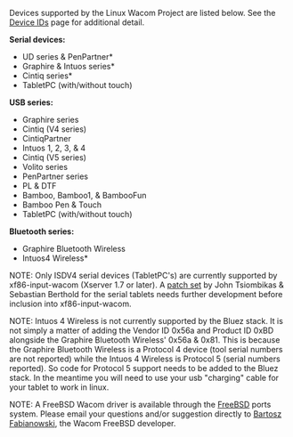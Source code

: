 Devices supported by the Linux Wacom Project are listed below. See the [[Device IDs]] page for additional detail.

<b>Serial devices:</b>
* UD series & PenPartner*
* Graphire & Intuos series*
* Cintiq series*
* TabletPC (with/without touch)

<b>USB series:</b>
* Graphire series
* Cintiq (V4 series)
* CintiqPartner
* Intuos 1, 2, 3, & 4
* Cintiq (V5 series)
* Volito series
* PenPartner series
* PL & DTF
* Bamboo, Bamboo1, & BambooFun
* Bamboo Pen & Touch
* TabletPC (with/without touch)

<b>Bluetooth series:</b>
* Graphire Bluetooth Wireless
* Intuos4 Wireless*


NOTE:  Only ISDV4 serial devices (TabletPC's) are currently supported by xf86-input-wacom (Xserver 1.7 or later).  A [http://sourceforge.net/mailarchive/forum.php?thread_name=4BEB198B.9030809%40sleif.de&forum_name=linuxwacom-discuss patch set] by John Tsiombikas & Sebastian Berthold for the serial tablets needs further development before inclusion into xf86-input-wacom.

NOTE:  Intuos 4 Wireless is not currently supported by the Bluez stack.  It is not simply a matter of adding the Vendor ID 0x56a and Product ID 0xBD alongside the Graphire Bluetooth Wireless' 0x56a & 0x81.  This is because the Graphire Bluetooth Wireless is a Protocol 4 device (tool serial numbers are not reported) while the Intuos 4 Wireless is Protocol 5 (serial numbers reported).  So code for Protocol 5 support needs to be added to the Bluez stack.  In the meantime you will need to use your usb "charging" cable for your tablet to work in linux.

NOTE: A FreeBSD Wacom driver is available through the [http://www.freshports.org/x11-drivers/input-wacom FreeBSD] ports system. Please email your questions and/or suggestion directly to [mailto:freebsd@chillt.de?subject=WACOM Bartosz Fabianowski], the Wacom FreeBSD developer.